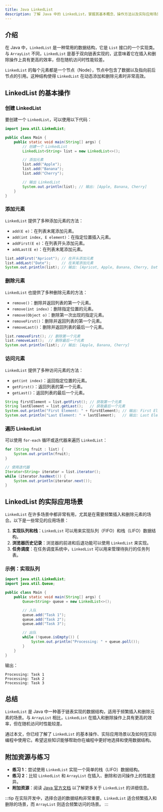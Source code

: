 ```yaml
---
title: Java LinkedList
description: 了解 Java 中的 LinkedList，掌握其基本概念、操作方法以及实际应用场景。
---
```


## 介绍

在 Java 中，`LinkedList` 是一种常用的数据结构，它是 `List` 接口的一个实现类。与 `ArrayList` 不同，`LinkedList` 是基于双向链表实现的，这意味着它在插入和删除操作上具有更高的效率，但在随机访问时性能较差。

`LinkedList` 的每个元素都是一个节点（Node），节点中包含了数据以及指向前后节点的引用。这种结构使得 `LinkedList` 在动态添加和删除元素时非常高效。

## LinkedList 的基本操作

### 创建 LinkedList

要创建一个 `LinkedList`，可以使用以下代码：

```java
import java.util.LinkedList;

public class Main {
    public static void main(String[] args) {
        // 创建一个 LinkedList
        LinkedList<String> list = new LinkedList<>();

        // 添加元素
        list.add("Apple");
        list.add("Banana");
        list.add("Cherry");

        // 输出 LinkedList
        System.out.println(list); // 输出: [Apple, Banana, Cherry]
    }
}
```

### 添加元素

`LinkedList` 提供了多种添加元素的方法：

- `add(E e)`：在列表末尾添加元素。
- `add(int index, E element)`：在指定位置插入元素。
- `addFirst(E e)`：在列表开头添加元素。
- `addLast(E e)`：在列表末尾添加元素。

```java
list.addFirst("Apricot"); // 在开头添加元素
list.addLast("Date");     // 在末尾添加元素
System.out.println(list); // 输出: [Apricot, Apple, Banana, Cherry, Date]
```

### 删除元素

`LinkedList` 也提供了多种删除元素的方法：

- `remove()`：删除并返回列表的第一个元素。
- `remove(int index)`：删除指定位置的元素。
- `remove(Object o)`：删除第一次出现的指定元素。
- `removeFirst()`：删除并返回列表的第一个元素。
- `removeLast()`：删除并返回列表的最后一个元素。

```java
list.removeFirst(); // 删除第一个元素
list.removeLast();  // 删除最后一个元素
System.out.println(list); // 输出: [Apple, Banana, Cherry]
```

### 访问元素

`LinkedList` 提供了多种访问元素的方法：

- `get(int index)`：返回指定位置的元素。
- `getFirst()`：返回列表的第一个元素。
- `getLast()`：返回列表的最后一个元素。

```java
String firstElement = list.getFirst(); // 获取第一个元素
String lastElement = list.getLast();   // 获取最后一个元素
System.out.println("First Element: " + firstElement); // 输出: First Element: Apple
System.out.println("Last Element: " + lastElement);   // 输出: Last Element: Cherry
```

### 遍历 LinkedList

可以使用 `for-each` 循环或迭代器来遍历 `LinkedList`：

```java
for (String fruit : list) {
    System.out.println(fruit);
}

// 使用迭代器
Iterator<String> iterator = list.iterator();
while (iterator.hasNext()) {
    System.out.println(iterator.next());
}
```

## LinkedList 的实际应用场景

`LinkedList` 在许多场景中都非常有用，尤其是在需要频繁插入和删除元素的场合。以下是一些常见的应用场景：

1. **实现队列和栈**：`LinkedList` 可以用来实现队列（FIFO）和栈（LIFO）数据结构。
2. **浏览器历史记录**：浏览器的前进和后退功能可以使用 `LinkedList` 来实现。
3. **任务调度**：在任务调度系统中，`LinkedList` 可以用来管理待执行的任务列表。

### 示例：实现队列

```java
import java.util.LinkedList;
import java.util.Queue;

public class Main {
    public static void main(String[] args) {
        Queue<String> queue = new LinkedList<>();

        // 入队
        queue.add("Task 1");
        queue.add("Task 2");
        queue.add("Task 3");

        // 出队
        while (!queue.isEmpty()) {
            System.out.println("Processing: " + queue.poll());
        }
    }
}
```

输出：
```
Processing: Task 1
Processing: Task 2
Processing: Task 3
```

## 总结

`LinkedList` 是 Java 中一种基于链表实现的数据结构，适用于频繁插入和删除元素的场景。与 `ArrayList` 相比，`LinkedList` 在插入和删除操作上具有更高的效率，但在随机访问时性能较差。

通过本文，你已经了解了 `LinkedList` 的基本操作、实际应用场景以及如何在实际编程中使用它。希望这些知识能够帮助你在编程中更好地选择和使用数据结构。

## 附加资源与练习

- **练习 1**：尝试使用 `LinkedList` 实现一个简单的栈（LIFO）数据结构。
- **练习 2**：比较 `LinkedList` 和 `ArrayList` 在插入、删除和访问操作上的性能差异。
- **附加资源**：阅读 [Java 官方文档](https://docs.oracle.com/javase/8/docs/api/java/util/LinkedList.html) 以了解更多关于 `LinkedList` 的详细信息。

:::tip
在实际开发中，选择合适的数据结构非常重要。`LinkedList` 适合频繁插入和删除的场景，而 `ArrayList` 则适合频繁访问的场景。
:::